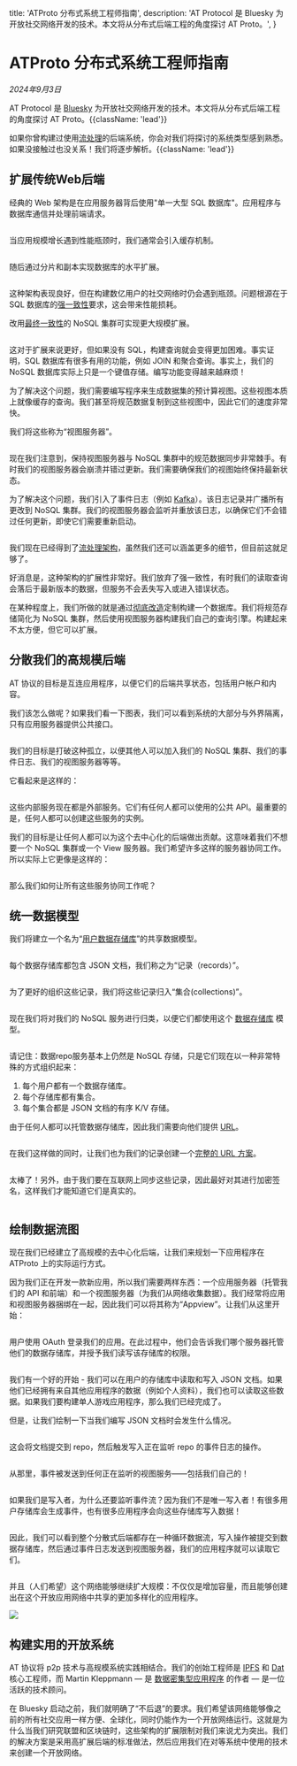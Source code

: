 
  title: 'ATProto 分布式系统工程师指南',
  description: 
    'AT Protocol 是 Bluesky 为开放社交网络开发的技术。本文将从分布式后端工程的角度探讨 AT Proto。',
}

# ATProto 分布式系统工程师指南

*2024年9月3日*

AT Protocol 是 [Bluesky](https://bsky.app) 为开放社交网络开发的技术。本文将从分布式后端工程的角度探讨 AT Proto。{{className: 'lead'}}

如果你曾构建过使用[流处理](https://milinda.pathirage.org/kappa-architecture.com/)的后端系统，你会对我们将探讨的系统类型感到熟悉。如果没接触过也没关系！我们将逐步解析。{{className: 'lead'}}

## 扩展传统Web后端

经典的 Web 架构是在应用服务器背后使用"单一大型 SQL 数据库"。应用程序与数据库通信并处理前端请求。

<Container>
  <Image src={image1} alt="" className="w-full dark:invert max-w-md mx-auto" />
</Container>

当应用规模增长遇到性能瓶颈时，我们通常会引入缓存机制。

<Container>
  <Image src={image2} alt="" className="w-full dark:invert max-w-2xl mx-auto" />
</Container>

随后通过分片和副本实现数据库的水平扩展。

<Container>
  <Image src={image3} alt="" className="w-full dark:invert max-w-xl mx-auto" />
</Container>

这种架构表现良好，但在构建数亿用户的社交网络时仍会遇到瓶颈。问题根源在于 SQL 数据库的[强一致性](https://en.wikipedia.org/wiki/Strong_consistency)要求，这会带来性能损耗。

改用[最终一致性](https://en.wikipedia.org/wiki/Eventual_consistency)的 NoSQL 集群可实现更大规模扩展。

<Container>
  <Image src={image4} alt="" className="w-full dark:invert max-w-lg mx-auto" />
</Container>

这对于扩展来说更好，但如果没有 SQL，构建查询就会变得更加困难。事实证明，SQL 数据库有很多有用的功能，例如 JOIN 和聚合查询。事实上，我们的 NoSQL 数据库实际上只是一个键值存储。编写功能变得越来越麻烦！

为了解决这个问题，我们需要编写程序来生成数据集的预计算视图。这些视图本质上就像缓存的查询。我们甚至将规范数据复制到这些视图中，因此它们的速度非常快。

我们将这些称为“视图服务器”。

<Container>
  <Image src={image5} alt="" className="w-full dark:invert" />
</Container>

现在我们注意到，保持视图服务器与 NoSQL 集群中的规范数据同步非常棘手。有时我们的视图服务器会崩溃并错过更新。我们需要确保我们的视图始终保持最新状态。

为了解决这个问题，我们引入了事件日志（例如 [Kafka](https://kafka.apache.org/)）。该日志记录并广播所有更改到 NoSQL 集群。我们的视图服务器会监听并重放该日志，以确保它们不会错过任何更新，即使它们需要重新启动。

<Container>
  <Image src={image6} alt="" className="w-full dark:invert" />
</Container>

我们现在已经得到了[流处理架构](https://milinda.pathirage.org/kappa-architecture.com/)，虽然我们还可以涵盖更多的细节，但目前这就足够了。

好消息是，这种架构的扩展性非常好。我们放弃了强一致性，有时我们的读取查询会落后于最新版本的数据，但服务不会丢失写入或进入错误状态。

在某种程度上，我们所做的就是通过[彻底改造](https://www.youtube.com/watch?v=fU9hR3kiOK0)定制构建一个数据库。我们将规范存储简化为 NoSQL 集群，然后使用视图服务器构建我们自己的查询引擎。构建起来不太方便，但它可以扩展。

## 分散我们的高规模后端

AT 协议的目标是互连应用程序，以便它们的后端共享状态，包括用户帐户和内容。

我们该怎么做呢？如果我们看一下图表，我们可以看到系统的大部分与外界隔离，只有应用服务器提供公共接口。

<Container>
  <Image src={image7} alt="" className="w-full dark:invert" />
</Container>

我们的目标是打破这种孤立，以便其他人可以加入我们的 NoSQL 集群、我们的事件日志、我们的视图服务器等等。

它看起来是这样的：

<Container>
  <Image src={image8} alt="" className="w-full dark:invert" />
</Container>

这些内部服务现在都是外部服务。它们有任何人都可以使用的公共 API。最重要的是，任何人都可以创建这些服务的实例。

我们的目标是让任何人都可以为这个去中心化的后端做出贡献。这意味着我们不想要一个 NoSQL 集群或一个 View 服务器。我们希望许多这样的服务器协同工作。所以实际上它更像是这样的：

<Container>
  <Image src={image9} alt="" className="w-full dark:invert" />
</Container>

那么我们如何让所有这些服务协同工作呢？

## 统一数据模型

我们将建立一个名为“[用户数据存储库](/guides/data-repos)”的共享数据模型。

<Container>
  <Image src={image10} alt="" className="w-full dark:invert max-w-72 mx-auto" />
</Container>

每个数据存储库都包含 JSON 文档，我们称之为“记录（records）”。

<Container>
  <Image src={image11} alt="" className="w-full dark:invert max-w-lg mx-auto" />
</Container>

为了更好的组织这些记录，我们将这些记录归入“集合(collections)”。

<Container>
  <Image src={image12} alt="" className="w-full dark:invert max-w-lg mx-auto" />
</Container>

现在我们将对我们的 NoSQL 服务进行归类，以便它们都使用这个 [数据存储库](/guides/data-repos) 模型。

<Container>
  <Image src={image13} alt="" className="w-full dark:invert" />
</Container>

请记住：数据repo服务基本上仍然是 NoSQL 存储，只是它们现在以一种非常特殊的方式组织起来：

1. 每个用户都有一个数据存储库。
2. 每个存储库都有集合。
3. 每个集合都是 JSON 文档的有序 K/V 存储。

由于任何人都可以托管数据存储库，因此我们需要向他们提供 [URL](/specs/at-uri-scheme)。

<Container>
  <Image src={image14} alt="" className="w-full dark:invert max-w-72 mx-auto" />
</Container>

在我们这样做的同时，让我们也为我们的记录创建一个[完整的 URL 方案](/specs/at-uri-scheme)。

<Container>
  <Image src={image15} alt="" className="w-full dark:invert max-w-lg mx-auto" />
</Container>

太棒了！另外，由于我们要在互联网上同步这些记录，因此最好对其进行加密签名，这样我们才能知道它们是真实的。

<Container>
  <Image src={image16} alt="" className="w-full dark:invert max-w-lg mx-auto" />
</Container>

## 绘制数据流图

现在我们已经建立了高规模的去中心化后端，让我们来规划一下应用程序在 ATProto 上的实际运行方式。

因为我们正在开发一款新应用，所以我们需要两样东西：一个应用服务器（托管我们的 API 和前端）和一个视图服务器（为我们从网络收集数据）。我们经常将应用和视图服务器捆绑在一起，因此我们可以将其称为“Appview”。让我们从这里开始：

<Container>
  <Image src={image17} alt="" className="w-full dark:invert max-w-md mx-auto" />
</Container>

用户使用 OAuth 登录我们的应用。在此过程中，他们会告诉我们哪个服务器托管他们的数据存储库，并授予我们读写该存储库的权限。

<Container>
  <Image src={image18} alt="" className="w-full dark:invert max-w-md mx-auto" />
</Container>

我们有一个好的开始 - 我们可以在用户的​​存储库中读取和写入 JSON 文档。如果他们已经拥有来自其他应用程序的数据（例如个人资料），我们也可以读取这些数据。如果我们要构建单人游戏应用程序，那么我们已经完成了。

但是，让我们绘制一下当我们编写 JSON 文档时会发生什么情况。

<Container>
  <Image src={image19} alt="" className="w-full dark:invert max-w-xl mx-auto" />
</Container>

这会将文档提交到 repo，然后触发写入正在监听 repo 的事件日志的操作。

<Container>
  <Image src={image20} alt="" className="w-full dark:invert" />
</Container>

从那里，事件被发送到任何正在监听的视图服务——包括我们自己的！

<Container>
  <Image src={image21} alt="" className="w-full dark:invert" />
</Container>

如果我们是写入者，为什么还要监听事件流？因为我们不是唯一写入者！有很多用户存储库会生成事件，也有很多应用程序会向这些存储库写入数据！

<Container>
  <Image src={image22} alt="" className="w-full dark:invert max-w-lg mx-auto" />
</Container>

因此，我们可以看到整个分散式后端都存在一种循环数据流，写入操作被提交到数据存储库，然后通过事件日志发送到视图服务器，我们的应用程序就可以读取它们。

<Container>
  <Image src={image23} alt="" className="w-full dark:invert" />
</Container>

并且（人们希望）这个网络能够继续扩大规模：不仅仅是增加容量，而且能够创建出在这个开放应用网络中共享的更加多样化的应用程序。

<Container>
  <Image src={image24} className="w-full dark:invert max-w-2xl" />
</Container>

## 构建实用的开放系统

AT 协议将 p2p 技术与高规模系统实践相结合。我们的创始工程师是 [IPFS](https://en.wikipedia.org/wiki/InterPlanetary_File_System) 和 [Dat](https://en.wikipedia.org/wiki/Dat_(software)) 核心工程师，而 Martin Kleppmann &mdash; 是 [数据密集型应用程序](https://www.oreilly.com/library/view/designing-data-intensive-applications/9781491903063/) 的作者 &mdash; 是一位活跃的技术顾问。

在 Bluesky 启动之前，我们就明确了“不后退”的要求。我们希望该网络能够像之前的所有社交应用一样方便、全球化，同时仍能作为一个开放网络运行。这就是为什么当我们研究联盟和区块链时，这些架构的扩展限制对我们来说尤为突出。我们的解决方案是采用高扩展后端的标准做法，然后应用我们在对等系统中使用的技术来创建一个开放网络。

<FooterCTA href="/" title="准备好了解更多？" description="技术规范、开发指南和 SDK 可在此处获取。" />
